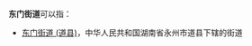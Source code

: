 '''东门街道'''可以指：
{{PRC admin/disambig|36/06/81/003/000|44/03/03/003/000|65/01/02/010/000|34/02/02/010/000|34/11/02/002/000}}
*[[东门街道_(道县)|东门街道 (道县)]]，中华人民共和国湖南省永州市道县下辖的街道
{{disambig|cat=四字乡级行政区划消歧义}}